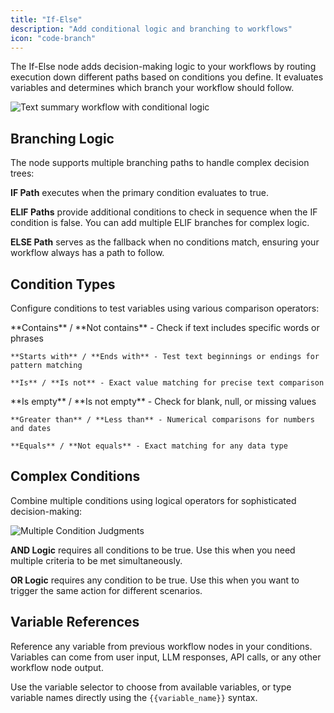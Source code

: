 ```yaml
---
title: "If-Else"
description: "Add conditional logic and branching to workflows"
icon: "code-branch"
---
```


The If-Else node adds decision-making logic to your workflows by routing execution down different paths based on conditions you define. It evaluates variables and determines which branch your workflow should follow.

<Frame caption="If-Else conditional branching example">
  <img src="https://assets-docs.dify.ai/dify-enterprise-mintlify/en/guides/workflow/node/d26ffff1b2ad0989d46e80d6812cf2e7.png" alt="Text summary workflow with conditional logic" />
</Frame>

## Branching Logic

The node supports multiple branching paths to handle complex decision trees:

**IF Path** executes when the primary condition evaluates to true.

**ELIF Paths** provide additional conditions to check in sequence when the IF condition is false. You can add multiple ELIF branches for complex logic.

**ELSE Path** serves as the fallback when no conditions match, ensuring your workflow always has a path to follow.

## Condition Types

Configure conditions to test variables using various comparison operators:

<Tabs>
  <Tab title="Text Operations">
    **Contains** / **Not contains** - Check if text includes specific words or phrases
    
    **Starts with** / **Ends with** - Test text beginnings or endings for pattern matching
    
    **Is** / **Is not** - Exact value matching for precise text comparison
  </Tab>
  
  <Tab title="Value Checks">
    **Is empty** / **Is not empty** - Check for blank, null, or missing values
    
    **Greater than** / **Less than** - Numerical comparisons for numbers and dates
    
    **Equals** / **Not equals** - Exact matching for any data type
  </Tab>
</Tabs>

## Complex Conditions

Combine multiple conditions using logical operators for sophisticated decision-making:

<Frame caption="Complex condition configuration with AND/OR logic">
  <img src="https://assets-docs.dify.ai/dify-enterprise-mintlify/en/guides/workflow/node/0b71ee7363e07298348e0c81e63481b0.png" alt="Multiple Condition Judgments" />
</Frame>

**AND Logic** requires all conditions to be true. Use this when you need multiple criteria to be met simultaneously.

**OR Logic** requires any condition to be true. Use this when you want to trigger the same action for different scenarios.

## Variable References

Reference any variable from previous workflow nodes in your conditions. Variables can come from user input, LLM responses, API calls, or any other workflow node output.

Use the variable selector to choose from available variables, or type variable names directly using the `{{variable_name}}` syntax.
